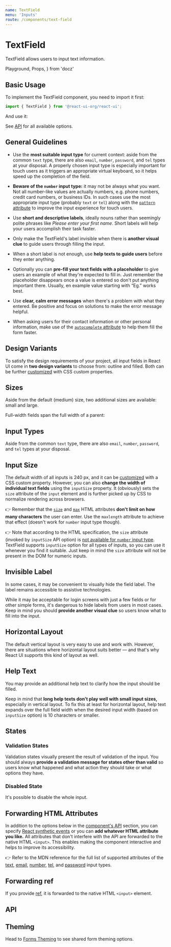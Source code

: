 ```yaml
---
name: TextField
menu: 'Inputs'
route: /components/text-field
---
```


# TextField

TextField allows users to input text information.

  Playground,
  Props,
} from 'docz'

## Basic Usage

To implement the TextField component, you need to import it first:

```js
import { TextField } from '@react-ui-org/react-ui';
```

And use it:

<Playground>
  <TextField label="First name" />
</Playground>

See [API](#api) for all available options.

## General Guidelines

- Use the **most suitable input type** for current context: aside from the
  common `text` type, there are also `email`, `number`, `password`, and `tel`
  types at your disposal. A properly chosen input type is especially important
  for touch users as it triggers an appropriate virtual keyboard, so it helps
  speed up the completion of the field.

- **Beware of the `number` input type:** it may not be always what you want.
  Not all number-like values are actually numbers, e.g. phone numbers, credit
  card numbers, or business IDs. In such cases use the most appropriate input
  type (probably `text` or `tel`) along with the [`pattern` attribute][pattern]
  to improve the input experience for touch users.

- Use **short and descriptive labels**, ideally nouns rather than seemingly
  polite phrases like _Please enter your first name_. Short labels will help
  your users accomplish their task faster.

- Only make the TextField's label invisible when there is **another visual
  clue** to guide users through filling the input.

- When a short label is not enough, use **help texts to guide users** before
  they enter anything.

- Optionally you can **pre-fill your text fields with a placeholder** to give
  users an example of what they're expected to fill in. Just remember the
  placeholder disappears once a value is entered so don't put anything important
  there. Usually, en example value starting with “Eg.” works best.

- Use **clear, calm error messages** when there's a problem with what they
  entered. Be positive and focus on solutions to make the error message helpful.

- When asking users for their contact information or other personal information,
  make use of the [`autocomplete` attribute][autocomplete] to help them fill the
  form faster.

## Design Variants

To satisfy the design requirements of your project, all input fields in React UI
come in **two design variants** to choose from: outline and filled. Both can be
further [customized](#theming) with CSS custom properties.

<Playground>
  <TextField
    label="First name"
  />
  <TextField
    label="First name"
    variant="filled"
  />
</Playground>

## Sizes

Aside from the default (medium) size, two additional sizes are available: small
and large.

<Playground>
  <TextField
    label="First name"
    size="small"
  />
  <TextField
    label="First name"
  />
  <TextField
    label="First name"
    size="large"
  />
  <TextField
    label="First name"
    size="small"
    variant="filled"
  />
  <TextField
    label="First name"
    variant="filled"
  />
  <TextField
    label="First name"
    size="large"
    variant="filled"
  />
</Playground>

Full-width fields span the full width of a parent:

<Playground>
  <TextField
    label="First name"
    fullWidth
  />
  <TextField
    label="First name"
    variant="filled"
    fullWidth
  />
</Playground>

## Input Types

Aside from the common `text` type, there are also `email`, `number`, `password`,
and `tel` types at your disposal.

<Playground>
  <TextField
    label="Email"
    type="email"
  />
  <TextField
    label="Email"
    variant="filled"
    type="email"
  />
  <TextField
    label="Age"
    type="number"
  />
  <TextField
    label="Age"
    variant="filled"
    type="number"
  />
  <TextField
    label="Password"
    type="password"
  />
  <TextField
    label="Password"
    variant="filled"
    type="password"
  />
  <TextField
    label="Phone"
    type="tel"
  />
  <TextField
    label="Phone"
    variant="filled"
    type="tel"
  />
</Playground>

## Input Size

The default width of all inputs is 240 px, and it can be [customized](#theming)
with a CSS custom property. However, you can also **change the width of
individual text fields** using the `inputSize` property. It (obviously) sets the
`size` attribute of the `input` element and is further picked up by CSS to
normalize rendering across browsers.

👉 Remember that the [`size`][size] and [`max`][max] HTML attributes **don't
limit on how many characters** the user can enter. Use the `maxlength`
attribute to achieve that effect (doesn't work for `number` input type though).

👉 Note that according to the HTML specification, the `size` attribute (invoked
by `inputSize` API option) is
[not available for `number` input type][input-number-size]. TextField supports
`inputSize` option for all types of inputs, so you can use it whenever you find
it suitable. Just keep in mind the `size` attribute will not be present in the
DOM for numeric inputs.

<Playground>
  <TextField
    inputSize={3}
    label="Title"
  />
  <TextField
    inputSize={3}
    label="Title"
    variant="filled"
  />
  <TextField
    inputSize={3}
    label="Age"
    type="number"
  />
  <TextField
    inputSize={3}
    label="Age"
    type="number"
    variant="filled"
  />
</Playground>

## Invisible Label

In some cases, it may be convenient to visually hide the field label. The label
remains accessible to assistive technologies.

While it may be acceptable for login screens with just a few fields or for other
simple forms, it's dangerous to hide labels from users in most cases. Keep in
mind you should **provide another visual clue** so users know what to fill into
the input.

<Playground>
  <TextField
    label="User name"
    isLabelVisible={false}
    placeholder="Eg. john@example.com"
  />
  <TextField
    label="User name"
    isLabelVisible={false}
    variant="filled"
    placeholder="Eg. john@example.com"
  />
</Playground>

## Horizontal Layout

The default vertical layout is very easy to use and work with. However, there
are situations where horizontal layout suits better — and that's why React UI
supports this kind of layout as well.

<Playground>
  <TextField
    inputSize={3}
    label="Title"
    layout="horizontal"
  />
  <TextField
    inputSize={3}
    label="Title"
    layout="horizontal"
    variant="filled"
  />
  <TextField
    label="First name"
    layout="horizontal"
  />
  <TextField
    label="First name"
    layout="horizontal"
    variant="filled"
  />
  <TextField
    label="First name"
    layout="horizontal"
    fullWidth
  />
  <TextField
    label="First name"
    layout="horizontal"
    variant="filled"
    fullWidth
  />
  <TextField
    isLabelVisible={false}
    label="First name"
    layout="horizontal"
    placeholder="First name"
    fullWidth
  />
  <TextField
    isLabelVisible={false}
    label="First name"
    layout="horizontal"
    placeholder="First name"
    variant="filled"
    fullWidth
  />
</Playground>

## Help Text

You may provide an additional help text to clarify how the input should be
filled.

<Playground>
  <TextField
    label="First name"
    helpText="Choose one or more kinds of fruit to feel happy."
  />
  <TextField
    label="First name"
    variant="filled"
    helpText="Choose one or more kinds of fruit to feel happy."
  />
  <TextField
    label="First name"
    layout="horizontal"
    helpText="Choose one or more kinds of fruit to feel happy."
  />
  <TextField
    label="First name"
    layout="horizontal"
    helpText="Choose one or more kinds of fruit to feel happy."
    variant="filled"
  />
  <TextField
    label="First name"
    layout="horizontal"
    helpText="Choose one or more kinds of fruit to feel happy."
    fullWidth
  />
  <TextField
    label="First name"
    layout="horizontal"
    variant="filled"
    helpText="Choose one or more kinds of fruit to feel happy."
    fullWidth
  />
</Playground>

Keep in mind that **long help texts don't play well with small input sizes,**
especially in vertical layout. To fix this at least for horizontal layout, help
text expands over the full field width when the desired input width (based on
`inputSize` option) is 10 characters or smaller.

<Playground>
  <TextField
    inputSize={3}
    label="Title"
    layout="horizontal"
    helpText="What academic degree do you hold?"
  />
  <TextField
    inputSize={3}
    label="Title"
    layout="horizontal"
    variant="filled"
    helpText="What academic degree do you hold?"
  />
  <TextField
    label="Age"
    layout="horizontal"
    min={13}
    max={120}
    inputSize={3}
    type="number"
    helpText="How old do you see yourself?"
  />
  <TextField
    label="Age"
    layout="horizontal"
    min={13}
    max={120}
    inputSize={3}
    variant="filled"
    type="number"
    helpText="How old do you see yourself?"
  />
</Playground>

## States

### Validation States

Validation states visually present the result of validation of the input. You
should always **provide a validation message for states other than valid** so
users know what happened and what action they should take or what options they
have.

<Playground>
  <TextField
    label="User name"
    validationState="valid"
    validationText="Looks good!"
    value="johnny1986"
    required
  />
  <TextField
    label="User name"
    validationState="warning"
    validationText="Account with this name already exists, pick a different one."
    value="joe"
    required
  />
  <TextField
    label="User name"
    validationState="invalid"
    validationText="Please enter a user name of your choice."
    required
  />
  <TextField
    label="User name"
    validationState="valid"
    validationText="Looks good!"
    variant="filled"
    value="johnny1986"
    required
  />
  <TextField
    label="User name"
    validationState="warning"
    validationText="Account with this name already exists, pick a different one."
    variant="filled"
    value="joe"
    required
  />
  <TextField
    label="User name"
    validationState="invalid"
    validationText="Please enter a user name of your choice."
    variant="filled"
    required
  />
</Playground>

### Disabled State

It's possible to disable the whole input.

<Playground>
  <TextField
    label="First name"
    value="John"
    disabled
  />
  <TextField
    label="First name"
    variant="filled"
    value="John"
    disabled
  />
</Playground>

## Forwarding HTML Attributes

In addition to the options below in the [component's API](#api) section, you
can specify [React synthetic events] or you can **add whatever HTML attribute
you like.** All attributes that don't interfere with the API are forwarded to
the native HTML `<input>`. This enables making the component interactive and
helps to improve its accessibility.

<Playground>
  <TextField
    label="Address"
    autoComplete="street-address"
    minLength={3}
    maxLength={80}
  />
  <TextField
    label="Address"
    variant="filled"
    autoComplete="street-address"
    minLength={3}
    maxLength={80}
  />
  <TextField
    inputSize={3}
    min={13}
    max={120}
    label="Age"
    type="number"
  />
  <TextField
    inputSize={3}
    min={13}
    max={120}
    label="Age"
    type="number"
    variant="filled"
  />
</Playground>

👉 Refer to the MDN reference for the full list of supported attributes of the
[text][input-text], [email][input-email], [number][input-number],
[tel][input-tel], and [password][input-password] input types.

## Forwarding ref

If you provide [ref], it is forwarded to the native HTML `<input>` element.

## API

<Props table of={TextField} />

## Theming

Head to [Forms Theming][theming-forms] to see shared form theming options.

[pattern]: https://developer.mozilla.org/en-US/docs/Web/HTML/Attributes/pattern
[autocomplete]: https://developer.mozilla.org/en-US/docs/Web/HTML/Attributes/autocomplete
[size]: https://developer.mozilla.org/en-US/docs/Web/HTML/Element/input/text#size
[max]: https://developer.mozilla.org/en-US/docs/Web/HTML/Element/input/number#max
[input-number-size]: https://developer.mozilla.org/en-US/docs/Web/HTML/Element/input/number#Controlling_input_size
[input-text]: https://developer.mozilla.org/en-US/docs/Web/HTML/Element/input/text#additional_attributes
[input-email]: https://developer.mozilla.org/en-US/docs/Web/HTML/Element/input/email#additional_attributes
[input-number]: https://developer.mozilla.org/en-US/docs/Web/HTML/Element/input/number#additional_attributes
[input-tel]: https://developer.mozilla.org/en-US/docs/Web/HTML/Element/input/tel#additional_attributes
[input-password]: https://developer.mozilla.org/en-US/docs/Web/HTML/Element/input/password#additional_attributes
[theming-forms]: /customize/theming/forms
[React synthetic events]: https://reactjs.org/docs/events.html
[ref]: https://reactjs.org/docs/refs-and-the-dom.html
